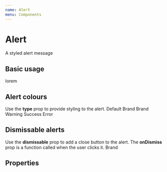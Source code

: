 ```yaml
---
name: Alert
menu: Components
---
```



# Alert

A styled alert message

## Basic usage
<Playground>
    <Alert>lorem</Alert>
</Playground>

## Alert colours
Use the **type** prop to provide styling to the alert.
<Playground>
    <Alert>Default</Alert>
    <Alert type="brand">Brand</Alert>
    <Alert type="info">Brand</Alert>
    <Alert type="warning">Warning</Alert>
    <Alert type="success">Success</Alert>
    <Alert type="error">Error</Alert>
</Playground>

## Dismissable alerts
Use the **dismissable** prop to add a close button to the alert. The **onDismiss** prop is a function called when the user clicks it.
<Playground>
    <Alert type="info" dismissable onDismiss={this.onDismiss}>Brand</Alert>
</Playground>

## Properties
<PropsTable of={Alert} />
